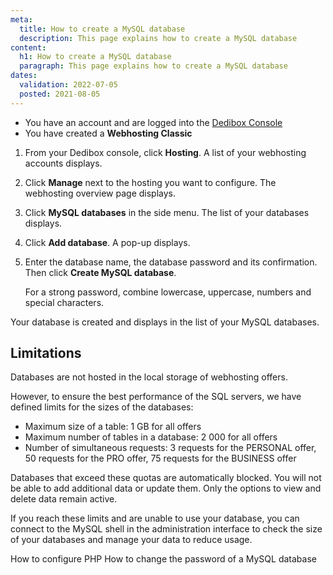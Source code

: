 ```yaml
---
meta:
  title: How to create a MySQL database
  description: This page explains how to create a MySQL database
content:
  h1: How to create a MySQL database
  paragraph: This page explains how to create a MySQL database
dates:
  validation: 2022-07-05
  posted: 2021-08-05
---
```


<Message type="requirement">

  - You have an account and are logged into the [Dedibox Console](https://console.online.net)
  - You have created a **Webhosting Classic**

</Message>

1. From your Dedibox console, click **Hosting**. A list of your webhosting accounts displays.

2. Click **Manage** next to the hosting you want to configure. The webhosting overview page displays.

3. Click **MySQL databases** in the side menu. The list of your databases displays.

4. Click **Add database**. A pop-up displays.

5. Enter the database name, the database password and its confirmation. Then click **Create MySQL database**.

    <Message type="tip">

    For a strong password, combine lowercase, uppercase, numbers and special characters.

    </Message>

Your database is created and displays in the list of your MySQL databases. 

## Limitations

Databases are not hosted in the local storage of webhosting offers. 

However, to ensure the best performance of the SQL servers, we have defined limits for the sizes of the databases:

  - Maximum size of a table: 1 GB for all offers
  - Maximum number of tables in a database: 2 000 for all offers
  - Number of simultaneous requests: 3 requests for the PERSONAL offer, 50 requests for the PRO offer, 75 requests for the BUSINESS offer

<Message type="important">

  Databases that exceed these quotas are automatically blocked. You will not be able to add additional data or update them. Only the options to view and delete data remain active.

</Message>

If you reach these limits and are unable to use your database, you can connect to the MySQL shell in the administration interface to check the size of your databases and manage your data to reduce usage.

<Navigation title="See Also">
  <PreviousButton to="/webhosting/classic/how-to/configure-php/">How to configure PHP</PreviousButton>
  <NextButton to="/webhosting/classic/how-to/change-password-mysql-database/">How to change the password of a MySQL database</NextButton>
</Navigation> 
